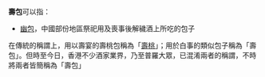 '''壽包'''可以指：
* [[幽包|幽包]]，中國部份地區祭祀用及喪事後解穢酒上所吃的包子

在傳統的稱謂上，用以壽宴的壽桃包稱為「[[壽桃包|壽桃]]」；用於白事的類似包子稱為「壽包」。但時至今日，香港不少酒家業界，乃至普羅大眾，已混淆兩者的稱謂，不時將兩者皆簡稱為「壽包」

{{disambig|cat=二字消歧義}}